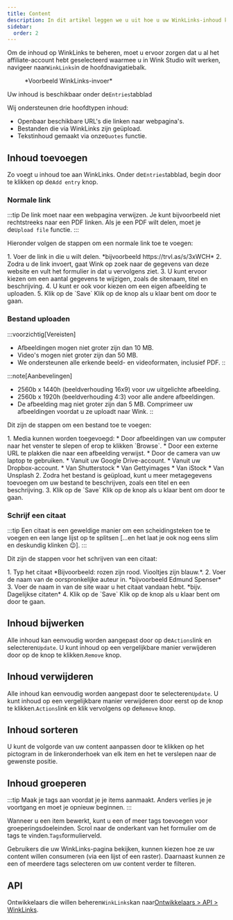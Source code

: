 ```yaml
---
title: Content
description: In dit artikel leggen we u uit hoe u uw WinkLinks-inhoud kunt beheren.
sidebar:
  order: 2
---
```


Om de inhoud op WinkLinks te beheren, moet u ervoor zorgen dat u al het affiliate-account hebt geselecteerd waarmee u in Wink Studio wilt werken, navigeer naar`WinkLinks`in de hoofdnavigatiebalk.

<figure>
  <CloudinaryImage width="350" height="561" resize="scale" quality="best" alt="WinkLinks-invoer" src="academy/winklinks-entry" errorImage="noimage_opaque_nyrtl0.png" />

  <figcaption>*Voorbeeld WinkLinks-invoer*</figcaption>
</figure>


Uw inhoud is beschikbaar onder de`Entries`tabblad

Wij ondersteunen drie hoofdtypen inhoud:

* Openbaar beschikbare URL's die linken naar webpagina's.
* Bestanden die via WinkLinks zijn geüpload.
* Tekstinhoud gemaakt via onze`Quotes` functie.

## Inhoud toevoegen

Zo voegt u inhoud toe aan WinkLinks. Onder de`Entries`tabblad, begin door te klikken op de`Add entry` knop.

### Normale link

:::tip
De link moet naar een webpagina verwijzen. Je kunt bijvoorbeeld niet rechtstreeks naar een PDF linken. Als je een PDF wilt delen, moet je de`Upload file` functie.
:::

Hieronder volgen de stappen om een normale link toe te voegen:

<Steps>
  1. Voer de link in die u wilt delen. *bijvoorbeeld https://trvl.as/s/3xWCH*
  2. Zodra u de link invoert, gaat Wink op zoek naar de gegevens van deze website en vult het formulier in dat u vervolgens ziet.
  3. U kunt ervoor kiezen om een aantal gegevens te wijzigen, zoals de sitenaam, titel en beschrijving.
  4. U kunt er ook voor kiezen om een eigen afbeelding te uploaden.
  5. Klik op de `Save` Klik op de knop als u klaar bent om door te gaan.
</Steps>


### Bestand uploaden

:::voorzichtig\[Vereisten]

* Afbeeldingen mogen niet groter zijn dan 10 MB.
* Video's mogen niet groter zijn dan 50 MB.
* We ondersteunen alle erkende beeld- en videoformaten, inclusief PDF.
  ::

:::note\[Aanbevelingen]

* 2560b x 1440h (beeldverhouding 16x9) voor uw uitgelichte afbeelding.
* 2560b x 1920h (beeldverhouding 4:3) voor alle andere afbeeldingen.
* De afbeelding mag niet groter zijn dan 5 MB. Comprimeer uw afbeeldingen voordat u ze uploadt naar Wink.
  ::

Dit zijn de stappen om een bestand toe te voegen:

<Steps>
  1. Media kunnen worden toegevoegd:
     * Door afbeeldingen van uw computer naar het venster te slepen of erop te klikken `Browse`.
     * Door een externe URL te plakken die naar een afbeelding verwijst.
     * Door de camera van uw laptop te gebruiken.
     * Vanuit uw Google Drive-account.
     * Vanuit uw Dropbox-account.
     * Van Shutterstock
     * Van Gettyimages
     * Van iStock
     * Van Unsplash
  2. Zodra het bestand is geüpload, kunt u meer metagegevens toevoegen om uw bestand te beschrijven, zoals een titel en een beschrijving.
  3. Klik op de `Save` Klik op de knop als u klaar bent om door te gaan.
</Steps>


### Schrijf een citaat

:::tip
Een citaat is een geweldige manier om een scheidingsteken toe te voegen en een lange lijst op te splitsen \[...en het laat je ook nog eens slim en deskundig klinken 😉].
:::

Dit zijn de stappen voor het schrijven van een citaat:

<Steps>
  1. Typ het citaat *Bijvoorbeeld: rozen zijn rood. Viooltjes zijn blauw.*.
  2. Voer de naam van de oorspronkelijke auteur in. *bijvoorbeeld Edmund Spenser*
  3. Voer de naam in van de site waar u het citaat vandaan hebt. *bijv. Dagelijkse citaten*
  4. Klik op de `Save` Klik op de knop als u klaar bent om door te gaan.
</Steps>


## Inhoud bijwerken

Alle inhoud kan eenvoudig worden aangepast door op de`Actions`link en selecteren`Update`. U kunt inhoud op een vergelijkbare manier verwijderen door op de knop te klikken.`Remove` knop.

## Inhoud verwijderen

Alle inhoud kan eenvoudig worden aangepast door te selecteren`Update`. U kunt inhoud op een vergelijkbare manier verwijderen door eerst op de knop te klikken.`Actions`link en klik vervolgens op de`Remove` knop.

## Inhoud sorteren

U kunt de volgorde van uw content aanpassen door te klikken op het pictogram in de linkeronderhoek van elk item en het te verslepen naar de gewenste positie.

## Inhoud groeperen

:::tip
Maak je tags aan voordat je je items aanmaakt. Anders verlies je je voortgang en moet je opnieuw beginnen.
:::

Wanneer u een item bewerkt, kunt u een of meer tags toevoegen voor groeperingsdoeleinden. Scrol naar de onderkant van het formulier om de tags te vinden.`Tags`formulierveld.

Gebruikers die uw WinkLinks-pagina bekijken, kunnen kiezen hoe ze uw content willen consumeren (via een lijst of een raster). Daarnaast kunnen ze een of meerdere tags selecteren om uw content verder te filteren.

## API

Ontwikkelaars die willen beheren`WinkLinks`kan naar[Ontwikkelaars > API > WinkLinks](/developers/apis/#winklinks-api).

